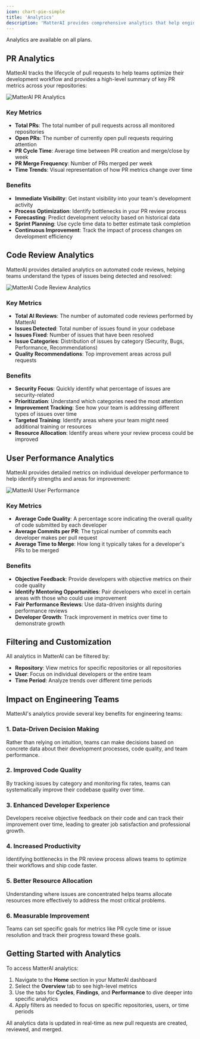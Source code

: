 ```yaml
---
icon: chart-pie-simple
title: 'Analytics'
description: 'MatterAI provides comprehensive analytics that help engineering teams gain insights into their development processes, code quality, and team performance. These analytics are designed to improve productivity, code quality, and overall engineering efficiency.'
---
```


<Note>
Analytics are available on all plans.
</Note>

## PR Analytics

MatterAI tracks the lifecycle of pull requests to help teams optimize their development workflow and provides a high-level summary of key PR metrics across your repositories:

<Frame>
<img
  className="block"
  src="/images/features/analytics-pr.png"
  alt="MatterAI PR Analytics"
/>
</Frame>

### Key Metrics

- **Total PRs**: The total number of pull requests across all monitored repositories
- **Open PRs**: The number of currently open pull requests requiring attention
- **PR Cycle Time**: Average time between PR creation and merge/close by week
- **PR Merge Frequency**: Number of PRs merged per week
- **Time Trends**: Visual representation of how PR metrics change over time

### Benefits

- **Immediate Visibility**: Get instant visibility into your team's development activity
- **Process Optimization**: Identify bottlenecks in your PR review process
- **Forecasting**: Predict development velocity based on historical data
- **Sprint Planning**: Use cycle time data to better estimate task completion
- **Continuous Improvement**: Track the impact of process changes on development efficiency

## Code Review Analytics

MatterAI provides detailed analytics on automated code reviews, helping teams understand the types of issues being detected and resolved:

<Frame>
<img
  className="block"
  src="/images/features/analytics-code-reviews.png"
  alt="MatterAI Code Review Analytics"
/>
</Frame>

### Key Metrics

- **Total AI Reviews**: The number of automated code reviews performed by MatterAI
- **Issues Detected**: Total number of issues found in your codebase
- **Issues Fixed**: Number of issues that have been resolved
- **Issue Categories**: Distribution of issues by category (Security, Bugs, Performance, Recommendations)
- **Quality Recommendations**: Top improvement areas across pull requests

### Benefits

- **Security Focus**: Quickly identify what percentage of issues are security-related
- **Prioritization**: Understand which categories need the most attention
- **Improvement Tracking**: See how your team is addressing different types of issues over time
- **Targeted Training**: Identify areas where your team might need additional training or resources
- **Resource Allocation**: Identify areas where your review process could be improved

## User Performance Analytics

MatterAI provides detailed metrics on individual developer performance to help identify strengths and areas for improvement:

<Frame>
<img
  className="block"
  src="/images/features/analytics-user-performance.png"
  alt="MatterAI User Performance"
/>
</Frame>

### Key Metrics

- **Average Code Quality**: A percentage score indicating the overall quality of code submitted by each developer
- **Average Commits per PR**: The typical number of commits each developer makes per pull request
- **Average Time to Merge**: How long it typically takes for a developer's PRs to be merged

### Benefits

- **Objective Feedback**: Provide developers with objective metrics on their code quality
- **Identify Mentoring Opportunities**: Pair developers who excel in certain areas with those who could use improvement
- **Fair Performance Reviews**: Use data-driven insights during performance reviews
- **Developer Growth**: Track improvement in metrics over time to demonstrate growth



## Filtering and Customization

All analytics in MatterAI can be filtered by:

- **Repository**: View metrics for specific repositories or all repositories
- **User**: Focus on individual developers or the entire team
- **Time Period**: Analyze trends over different time periods

## Impact on Engineering Teams

MatterAI's analytics provide several key benefits for engineering teams:

### 1. Data-Driven Decision Making

Rather than relying on intuition, teams can make decisions based on concrete data about their development processes, code quality, and team performance.

### 2. Improved Code Quality

By tracking issues by category and monitoring fix rates, teams can systematically improve their codebase quality over time.

### 3. Enhanced Developer Experience

Developers receive objective feedback on their code and can track their improvement over time, leading to greater job satisfaction and professional growth.

### 4. Increased Productivity

Identifying bottlenecks in the PR review process allows teams to optimize their workflows and ship code faster.

### 5. Better Resource Allocation

Understanding where issues are concentrated helps teams allocate resources more effectively to address the most critical problems.

### 6. Measurable Improvement

Teams can set specific goals for metrics like PR cycle time or issue resolution and track their progress toward these goals.

## Getting Started with Analytics

To access MatterAI analytics:

1. Navigate to the **Home** section in your MatterAI dashboard
2. Select the **Overview** tab to see high-level metrics
3. Use the tabs for **Cycles**, **Findings**, and **Performance** to dive deeper into specific analytics
4. Apply filters as needed to focus on specific repositories, users, or time periods

<Note>
All analytics data is updated in real-time as new pull requests are created, reviewed, and merged.
</Note>
